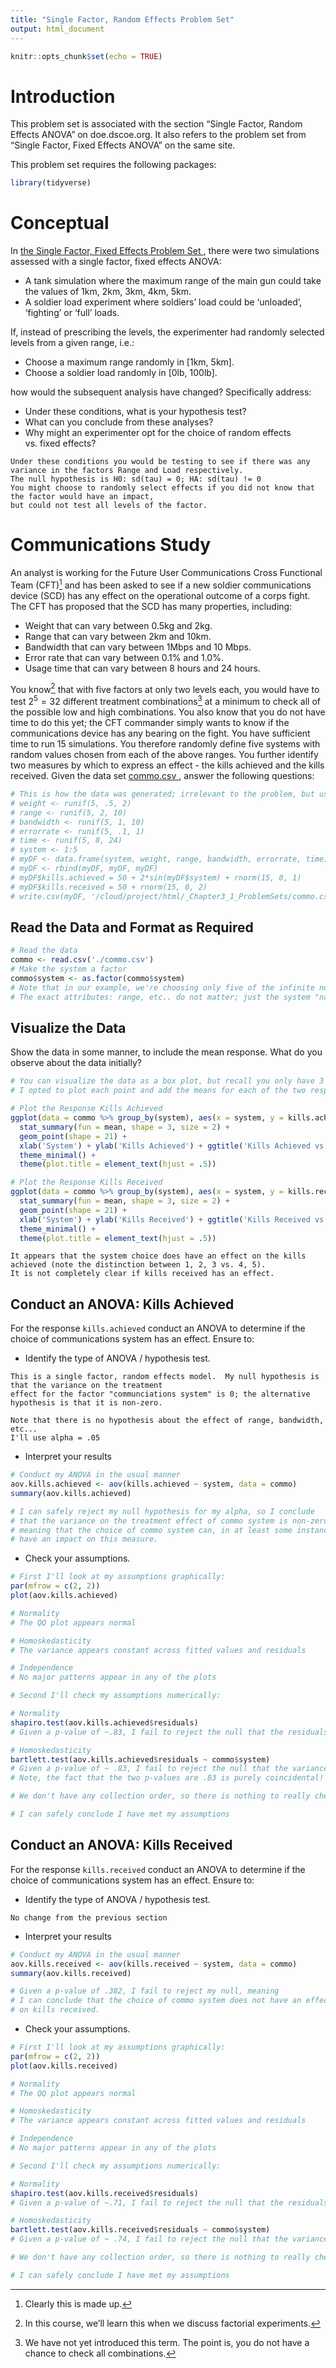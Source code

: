 ```yaml
---
title: "Single Factor, Random Effects Problem Set"
output: html_document
---
```


```r
knitr::opts_chunk$set(echo = TRUE)
```

# Introduction

This problem set is associated with the section "Single Factor, Random Effects ANOVA" on doe.dscoe.org.  It also refers to the problem set from "Single Factor, Fixed Effects ANOVA" on the same site.  

This problem set requires the following packages:

```r
library(tidyverse)
```

# Conceptual

In <a href = '/_Chapter3_1_ProblemSets/Single_Factor_ANOVA_ProblemSet_Questions.html'> the Single Factor, Fixed Effects Problem Set </a>, there were two simulations assessed with a single factor, fixed effects ANOVA:

* A tank simulation where the maximum range of the main gun could take the values of 1km, 2km, 3km, 4km, 5km.
* A soldier load experiment where soldiers' load could be 'unloaded', 'fighting' or 'full' loads.

If, instead of prescribing the levels, the experimenter had randomly selected levels from a given range, i.e.:

* Choose a maximum range randomly in [1km, 5km].
* Choose a soldier load randomly in [0lb, 100lb].

how would the subsequent analysis have changed?  Specifically address:

* Under these conditions, what is your hypothesis test?
* What can you conclude from these analyses?
* Why might an experimenter opt for the choice of random effects vs. fixed effects?

```{}
Under these conditions you would be testing to see if there was any variance in the factors Range and Load respectively.  
The null hypothesis is H0: sd(tau) = 0; HA: sd(tau) != 0
You might choose to randomly select effects if you did not know that the factor would have an impact, 
but could not test all levels of the factor.
```

# Communications Study

An analyst is working for the Future User Communications Cross Functional Team (CFT)^[Clearly this is made up.] and has been asked to see if a new soldier communications device (SCD) has any effect on the operational outcome of a corps fight.  The CFT has proposed that the SCD has many properties, including:

* Weight that can vary between 0.5kg and 2kg.
* Range that can vary between 2km and 10km.
* Bandwidth that can vary between 1Mbps and 10 Mbps.
* Error rate that can vary between 0.1% and 1.0%.
* Usage time that can vary between 8 hours and 24 hours.

You know^[In this course, we'll learn this when we discuss factorial experiments.] that with five factors at only two levels each, you would have to test $2^5 = 32$ different treatment combinations^[We have not yet introduced this term.  The point is, you do not have a chance to check all combinations.] at a minimum to check all of the possible low and high combinations.  You also know that you do not have time to do this yet; the CFT commander simply wants to know if the communications device has any bearing on the fight.  You have sufficient time to run 15 simulations. You therefore randomly define five systems with random values chosen from each of the above ranges.  You further identify two measures by which to express an effect - the kills achieved and the kills received.  Given the data set <a href = '/_Chapter3_1_ProblemSets/commo.csv'> commo.csv </a>, answer the following questions:


```r
# This is how the data was generated; irrelevant to the problem, but useful for future reference
# weight <- runif(5, .5, 2)
# range <- runif(5, 2, 10)
# bandwidth <- runif(5, 1, 10)
# errorrate <- runif(5, .1, 1)
# time <- runif(5, 8, 24)
# system <- 1:5
# myDF <- data.frame(system, weight, range, bandwidth, errorrate, time)
# myDF <- rbind(myDF, myDF, myDF)
# myDF$kills.achieved = 50 + 2*sin(myDF$system) + rnorm(15, 0, 1) 
# myDF$kills.received = 50 + rnorm(15, 0, 2)
# write.csv(myDF, '/cloud/project/html/_Chapter3_1_ProblemSets/commo.csv', row.names = F)
```

## Read the Data and Format as Required

```r
# Read the data
commo <- read.csv('./commo.csv')
# Make the system a factor
commo$system <- as.factor(commo$system)
# Note that in our example, we're choosing only five of the infinite number of combinations of system attributes randomly
# The exact attributes: range, etc.. do not matter; just the system "name"
```

## Visualize the Data 

Show the data in some manner, to include the mean response.  What do you observe about the data initially?

```r
# You can visualize the data as a box plot, but recall you only have 3 x replicates, so that may be somewhat confusing
# I opted to plot each point and add the means for each of the two responses

# Plot the Response Kills Achieved
ggplot(data = commo %>% group_by(system), aes(x = system, y = kills.achieved, color = system)) +
  stat_summary(fun = mean, shape = 3, size = 2) + 
  geom_point(shape = 21) +
  xlab('System') + ylab('Kills Achieved') + ggtitle('Kills Achieved vs. System\nMean Represented by "+"\nIndividual Observations Represented by "o"') + 
  theme_minimal() + 
  theme(plot.title = element_text(hjust = .5))

# Plot the Response Kills Received
ggplot(data = commo %>% group_by(system), aes(x = system, y = kills.received, color = system)) +
  stat_summary(fun = mean, shape = 3, size = 2) + 
  geom_point(shape = 21) +
  xlab('System') + ylab('Kills Received') + ggtitle('Kills Received vs. System\nMean Represented by "+"\nIndividual Observations Represented by "o"') + 
  theme_minimal() + 
  theme(plot.title = element_text(hjust = .5))

```

```{}
It appears that the system choice does have an effect on the kills achieved (note the distinction between 1, 2, 3 vs. 4, 5).  
It is not completely clear if kills received has an effect.
```

## Conduct an ANOVA: Kills Achieved

For the response `kills.achieved` conduct an ANOVA to determine if the choice of communications system has an effect.  Ensure to:

* Identify the type of ANOVA / hypothesis test.

```{}
This is a single factor, random effects model.  My null hypothesis is that the variance on the treatment 
effect for the factor "communciations system" is 0; the alternative hypothesis is that it is non-zero.

Note that there is no hypothesis about the effect of range, bandwidth, etc... 
I'll use alpha = .05
```

* Interpret your results

```r
# Conduct my ANOVA in the usual manner
aov.kills.achieved <- aov(kills.achieved ~ system, data = commo)
summary(aov.kills.achieved)

# I can safely reject my null hypothesis for my alpha, so I conclude
# that the variance on the treatment effect of commo system is non-zero
# meaning that the choice of commo system can, in at least some instances
# have an impact on this measure.
```

* Check your assumptions.

```r
# First I'll look at my assumptions graphically:
par(mfrow = c(2, 2))
plot(aov.kills.achieved)

# Normality
# The QQ plot appears normal

# Homoskedasticity
# The variance appears constant across fitted values and residuals

# Independence
# No major patterns appear in any of the plots

# Second I'll check my assumptions numerically:

# Normality
shapiro.test(aov.kills.achieved$residuals)
# Given a p-value of ~.83, I fail to reject the null that the residuals are normally distributed

# Homoskedasticity
bartlett.test(aov.kills.achieved$residuals ~ commo$system)
# Given a p-value of ~ .83, I fail to reject the null that the variance among the residuals is 0
# Note, the fact that the two p-values are .83 is purely coincidental!

# We don't have any collection order, so there is nothing to really check for regarding independence

# I can safely conclude I have met my assumptions
```



## Conduct an ANOVA: Kills Received

For the response `kills.received` conduct an ANOVA to determine if the choice of communications system has an effect.  Ensure to:

* Identify the type of ANOVA / hypothesis test.

```{}
No change from the previous section
```

* Interpret your results

```r
# Conduct my ANOVA in the usual manner
aov.kills.received <- aov(kills.received ~ system, data = commo)
summary(aov.kills.received)

# Given a p-value of .382, I fail to reject my null, meaning
# I can conclude that the choice of commo system does not have an effect
# on kills received.

```

* Check your assumptions.

```r
# First I'll look at my assumptions graphically:
par(mfrow = c(2, 2))
plot(aov.kills.received)

# Normality
# The QQ plot appears normal

# Homoskedasticity
# The variance appears constant across fitted values and residuals

# Independence
# No major patterns appear in any of the plots

# Second I'll check my assumptions numerically:

# Normality
shapiro.test(aov.kills.received$residuals)
# Given a p-value of ~.71, I fail to reject the null that the residuals are normally distributed

# Homoskedasticity
bartlett.test(aov.kills.received$residuals ~ commo$system)
# Given a p-value of ~ .74, I fail to reject the null that the variance among the residuals is 0

# We don't have any collection order, so there is nothing to really check for regarding independence

# I can safely conclude I have met my assumptions
```
















